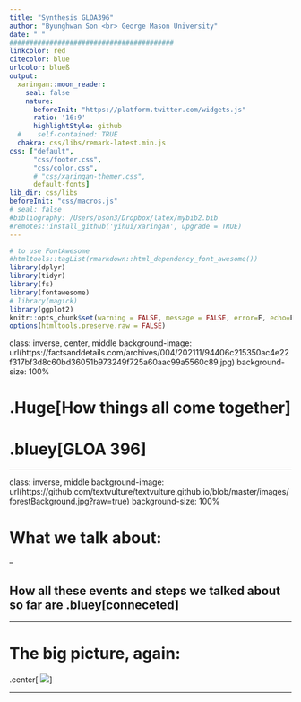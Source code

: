 ```yaml
---
title: "Synthesis GLOA396"
author: "Byunghwan Son <br> George Mason University"
date: " "
#########################################
linkcolor: red
citecolor: blue
urlcolor: blueß
output: 
  xaringan::moon_reader:
    seal: false
    nature:
      beforeInit: "https://platform.twitter.com/widgets.js"
      ratio: '16:9'
      highlightStyle: github
  #    self-contained: TRUE
  chakra: css/libs/remark-latest.min.js
css: ["default", 
      "css/footer.css", 
      "css/color.css", 
      # "css/xaringan-themer.css",
      default-fonts]
lib_dir: css/libs
beforeInit: "css/macros.js"
# seal: false  
#bibliography: /Users/bson3/Dropbox/latex/mybib2.bib
#remotes::install_github('yihui/xaringan', upgrade = TRUE)
---
```


```r
# to use FontAwesome
#htmltools::tagList(rmarkdown::html_dependency_font_awesome())
library(dplyr)
library(tidyr)
library(fs)
library(fontawesome)
# library(magick)  
library(ggplot2)
knitr::opts_chunk$set(warning = FALSE, message = FALSE, error=F, echo=F)
options(htmltools.preserve.raw = FALSE)
```

class: inverse, center, middle
background-image: url(https://factsanddetails.com/archives/004/202111/94406c215350ac4e22f317bf3d8c60bd36051b973249f725a60aac99a5560c89.jpg)
background-size: 100%


# .Huge[**How things all come together**]

# .bluey[**GLOA 396**]

---

class: inverse, middle
background-image: url(https://github.com/textvulture/textvulture.github.io/blob/master/images/forestBackground.jpg?raw=true)
background-size: 100%

# What we talk about:

--

## How all these events and steps we talked about so far are .bluey[conneceted]


---

# The big picture, again:

.center[
![](https://github.com/textvulture/textvulture.github.io/blob/master/images/396_1.png?raw=true)
]

---


